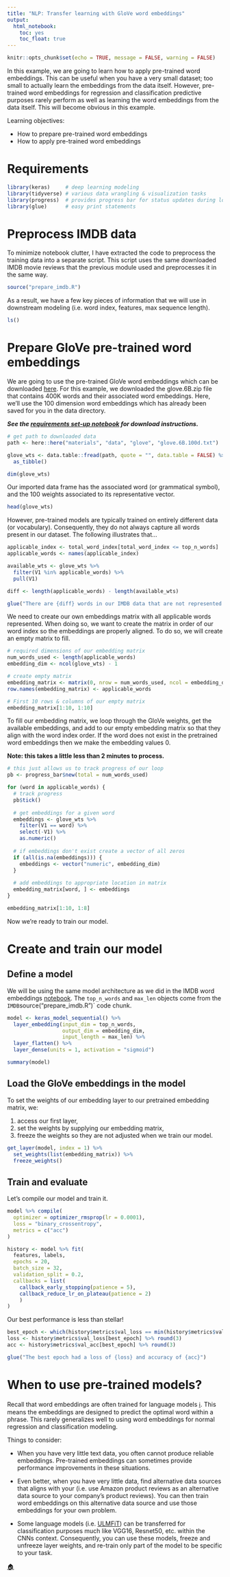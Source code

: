```yaml
---
title: "NLP: Transfer learning with GloVe word embeddings"
output:
  html_notebook:
    toc: yes
    toc_float: true
---
```


```r
knitr::opts_chunk$set(echo = TRUE, message = FALSE, warning = FALSE)
```

In this example, we are going to learn how to apply pre-trained word embeddings.
This can be useful when you have a very small dataset; too small to actually
learn the embeddings from the data itself. However, pre-trained word embeddings
for regression and classification predictive purposes rarely perform as well as
learning the word embeddings from the data itself. This will become obvious in
this example.

Learning objectives:

- How to prepare pre-trained word embeddings
- How to apply pre-trained word embeddings

# Requirements

```r
library(keras)     # deep learning modeling
library(tidyverse) # various data wrangling & visualization tasks
library(progress)  # provides progress bar for status updates during long loops
library(glue)      # easy print statements
```

# Preprocess IMDB data

To minimize notebook clutter, I have extracted the code to preprocess the
training data into a separate script. This script uses the same downloaded IMDB
movie reviews that the previous module used and preprocesses it in the same
way.

```r
source("prepare_imdb.R")
```

As a result, we have a few key pieces of information that we will use in
downstream modeling (i.e. word index, features, max sequence length).

```r
ls()
```

# Prepare GloVe pre-trained word embeddings

We are going to use the pre-trained GloVe word embeddings which can be downloaded
[here](https://nlp.stanford.edu/projects/glove/). For this example, we downloaded
the glove.6B.zip file that contains 400K words and their associated word
embeddings. Here, we'll use the 100 dimension word embeddings which has already
been saved for you in the data directory. 

___See the [requirements set-up notebook](https://github.com/misk-data-science/misk-dl/blob/master/materials/01-intro/01-requirements.md) for download instructions.___

```r
# get path to downloaded data
path <- here::here("materials", "data", "glove", "glove.6B.100d.txt")

glove_wts <- data.table::fread(path, quote = "", data.table = FALSE) %>% 
  as_tibble()

dim(glove_wts)
```

Our imported data frame has the associated word (or grammatical symbol), and the
100 weights associated to its representative vector.

```r
head(glove_wts)
```

However, pre-trained models are typically trained on entirely different data (or
vocabulary). Consequently, they do not always capture all words present in our
dataset. The following illustrates that...

```r
applicable_index <- total_word_index[total_word_index <= top_n_words]
applicable_words <- names(applicable_index)

available_wts <- glove_wts %>%
  filter(V1 %in% applicable_words) %>% 
  pull(V1)

diff <- length(applicable_words) - length(available_wts)

glue("There are {diff} words in our IMDB data that are not represented in GloVe")
```

We need to create our own embeddings matrix with all applicable words
represented. When doing so, we want to create the matrix in order of our word
index so the embeddings are properly aligned. To do so, we will create an empty
matrix to fill.

```r
# required dimensions of our embedding matrix
num_words_used <- length(applicable_words)
embedding_dim <- ncol(glove_wts) - 1

# create empty matrix
embedding_matrix <- matrix(0, nrow = num_words_used, ncol = embedding_dim)
row.names(embedding_matrix) <- applicable_words

# First 10 rows & columns of our empty matrix
embedding_matrix[1:10, 1:10]
```

To fill our embedding matrix, we loop through the GloVe weights, get the
available embeddings, and add to our empty embedding matrix so that they align 
with the word index order.  If the word does not exist in the pretrained word
embeddings then we make the embedding values 0.

**Note: this takes a little less than 2 minutes to process.**

```r
# this just allows us to track progress of our loop
pb <- progress_bar$new(total = num_words_used)

for (word in applicable_words) {
  # track progress
  pb$tick()
  
  # get embeddings for a given word
  embeddings <- glove_wts %>%
    filter(V1 == word) %>%
    select(-V1) %>% 
    as.numeric()
  
  # if embeddings don't exist create a vector of all zeros
  if (all(is.na(embeddings))) {
    embeddings <- vector("numeric", embedding_dim)
  }
  
  # add embeddings to appropriate location in matrix
  embedding_matrix[word, ] <- embeddings
}
```

```r
embedding_matrix[1:10, 1:8]
```

Now we're ready to train our model.

# Create and train our model

## Define a model

We will be using the same model architecture as we did in the IMDB word 
embeddings [notebook](https://misk-data-science.github.io/misk-dl/notebooks/08-word-embeddings.nb.html). The `top_n_words` and
`max_len` objects come from the `IMDB `source("prepare_imdb.R")` code chunk.

```r
model <- keras_model_sequential() %>% 
  layer_embedding(input_dim = top_n_words, 
                  output_dim = embedding_dim, 
                  input_length = max_len) %>% 
  layer_flatten() %>% 
  layer_dense(units = 1, activation = "sigmoid")

summary(model)
```

## Load the GloVe embeddings in the model

To set the weights of our embedding layer to our pretrained embedding matrix, 
we:

1. access our first layer,
2. set the weights by supplying our embedding matrix,
3. freeze the weights so they are not adjusted when we train our model.

```r
get_layer(model, index = 1) %>% 
  set_weights(list(embedding_matrix)) %>% 
  freeze_weights()
```

## Train and evaluate

Let's compile our model and train it.

```r
model %>% compile(
  optimizer = optimizer_rmsprop(lr = 0.0001),
  loss = "binary_crossentropy",
  metrics = c("acc")
)

history <- model %>% fit(
  features, labels,
  epochs = 20,
  batch_size = 32,
  validation_split = 0.2,
  callbacks = list(
    callback_early_stopping(patience = 5),
    callback_reduce_lr_on_plateau(patience = 2)
    )
)
```

Our best performance is less than stellar!

```r
best_epoch <- which(history$metrics$val_loss == min(history$metrics$val_loss))
loss <- history$metrics$val_loss[best_epoch] %>% round(3)
acc <- history$metrics$val_acc[best_epoch] %>% round(3)

glue("The best epoch had a loss of {loss} and accuracy of {acc}")
```

# When to use pre-trained models?

Recall that word embeddings are often trained for language models
[ℹ️](http://bit.ly/dl-06#2). This means the embeddings are designed to predict
the optimal word within a phrase. This rarely generalizes well to using word
embeddings for normal regression and classification modeling. 

Things to consider:

- When you have very little text data, you often cannot produce reliable
  embeddings. Pre-trained embeddings can sometimes provide performance
  improvements in these situations.

- Even better, when you have very little data, find alternative data sources
  that aligns with your (i.e. use Amazon product reviews as an alternative
  data source to your company's product reviews). You can then train word
  embeddings on this alternative data source and use those embeddings for your
  own problem.

- Some language models (i.e. [ULMFiT](http://nlp.fast.ai/category/classification.html))
  can be transferred for classification purposes much like VGG16, Resnet50, etc.
  within the CNNs context. Consequently, you can use these models, freeze and
  unfreeze layer weights, and re-train only part of the model to be specific to
  your task.

[🏠](https://github.com/misk-data-science/misk-dl)
